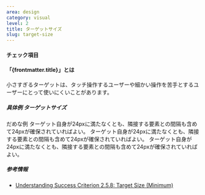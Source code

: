 ```yaml
---
area: design
category: visual
level: 2
title: ターゲットサイズ
slug: target-size
---
```



#### チェック項目

<Checkpoint title="リンク、ボタン、フォームコントロール等のポインター操作を受け付けるコンポーネントは、24px四方以上のサイズを確保する"/>

#### 「{frontmatter.title}」とは

小さすぎるターゲットは、タッチ操作するユーザーや細かい操作を苦手とするユーザーにとって使いにくいことがあります。

##### 具体例 ターゲットサイズ

<Cases>
  <Case type="bad" title="">
    だめな例
  </Case>
  <Case type="good" title="">
    ターゲット自身が24pxに満たなくとも、隣接する要素との間隔も含めて24pxが確保されていればよい。
  </Case>
  <Case type="good" title="">
    ターゲット自身が24pxに満たなくとも、隣接する要素との間隔も含めて24pxが確保されていればよい。
  </Case>
  <Case type="good" title="">
    ターゲット自身が24pxに満たなくとも、隣接する要素との間隔も含めて24pxが確保されていればよい。
  </Case>
</Cases>

##### 参考情報

- [Understanding Success Criterion 2.5.8: Target Size (Minimum)](https://www.w3.org/WAI/WCAG22/Understanding/target-size-minimum.html)
